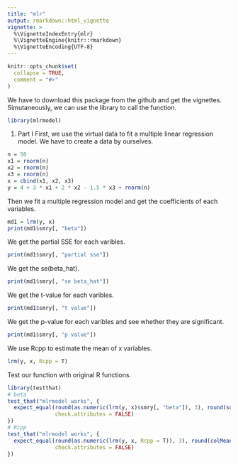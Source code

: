 ```yaml
---
title: "mlr"
output: rmarkdown::html_vignette
vignette: >
  %\VignetteIndexEntry{mlr}
  %\VignetteEngine{knitr::rmarkdown}
  %\VignetteEncoding{UTF-8}
---
```


```r
knitr::opts_chunk$set(
  collapse = TRUE,
  comment = "#>"
)
```

We have to download this package from the github and get the vignettes. Simutaneously, we can use the library to call the function.
```r
library(mlrmodel)
```

(1) Part I
First, we use the virtual data to fit a multiple linear regression model. We have to create a data by ourselves.
```r
n = 50
x1 = rnorm(n)
x2 = rnorm(n)
x3 = rnorm(n)
x = cbind(x1, x2, x3)
y = 4 + 3 * x1 + 2 * x2 - 1.5 * x3 + rnorm(n)
```

Then we fit a multiple regression model and get the coefficients of each variables.
```r
md1 = lrm(y, x)
print(md1$smry[, "beta"])
```

We get the partial SSE for each varibles.
```r
print(md1$smry[, "partial sse"])
```

We get the se(beta_hat).
```r
print(md1$smry[, "se beta_hat"])
```

We get the t-value for each varibles.
```r
print(md1$smry[, "t value"])
```

We get the p-value for each varibles and see whether they are significant.
```r
print(md1$smry[, "p value"])
```

We use Rcpp to estimate the mean of x variables.
```r
lrm(y, x, Rcpp = T)
```

Test our function with original R functions.
```r
library(testthat)
# beta
test_that("mlrmodel works", {
  expect_equal(round(as.numeric(lrm(y, x)$smry[, "beta"]), 3), round(summary(lm(y ~ x1 + x2 + x3))$coefficients[, "Estimate"], 3),
               check.attributes = FALSE)
})
# Rcpp
test_that("mlrmodel works", {
  expect_equal(round(as.numeric(lrm(y, x, Rcpp = T)), 3), round(colMeans(x), 3),
               check.attributes = FALSE)
})
```
